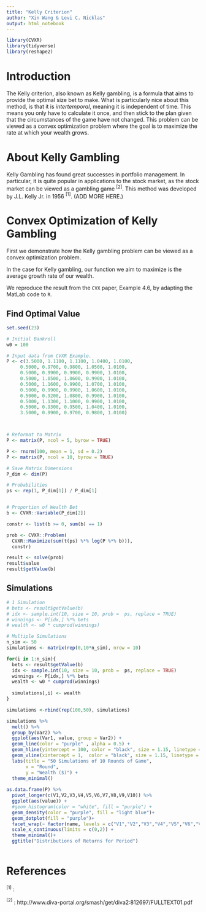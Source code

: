 ```yaml
---
title: "Kelly Criterion"
author: "Xin Wang & Levi C. Nicklas"
output: html_notebook
---
```


```r
library(CVXR)
library(tidyverse)
library(reshape2)
```

# Introduction

The Kelly criterion, also known as Kelly gambling, is a formula that aims to provide the optimal size bet to make. What is particularly nice about this method, is that it is *intertemporal*, meaning it is independent of time. This means you only have to calculate it once, and then stick to the plan given that the circumstances of the game have not changed. This problem can be viewed as a convex optimization problem where the goal is to maximize the rate at which your wealth grows.

# About Kelly Gambling

Kelly Gambling has found great successes in portfolio management. In particular, it is quite popular in applications to the stock market, as the stock market can be viewed as a gambling game $^{[2]}$. This method was developed by J.L. Kelly Jr. in 1956  $^{[1]}$. (ADD MORE HERE.)

# Convex Optimization of Kelly Gambling
First we demonstrate how the Kelly gambling problem can be viewed as a convex optimization problem. 

In the case for Kelly gambling, our function we aim to maximize is the average growth rate of our wealth. 

We reproduce the result from the `CVX` paper, Example 4.6, by adapting the MatLab code to `R`.

## Find Optimal Value

```r
set.seed(23)

# Initial Bankroll
w0 = 100

# Input data from CVXR Example.
P <- c(3.5000, 1.1100, 1.1100, 1.0400, 1.0100,
     0.5000, 0.9700, 0.9800, 1.0500, 1.0100,
     0.5000, 0.9900, 0.9900, 0.9900, 1.0100,
     0.5000, 1.0500, 1.0600, 0.9900, 1.0100,
     0.5000, 1.1600, 0.9900, 1.0700, 1.0100,
     0.5000, 0.9900, 0.9900, 1.0600, 1.0100,
     0.5000, 0.9200, 1.0800, 0.9900, 1.0100,
     0.5000, 1.1300, 1.1000, 0.9900, 1.0100,
     0.5000, 0.9300, 0.9500, 1.0400, 1.0100,
     3.5000, 0.9900, 0.9700, 0.9800, 1.0100)



# Reformat to Matrix
P <- matrix(P, ncol = 5, byrow = TRUE)

P <- rnorm(100, mean = 1, sd = 0.2)
P <- matrix(P, ncol = 10, byrow = TRUE)

# Save Matrix Dimensions
P_dim <- dim(P)

# Probabilities
ps <- rep(1, P_dim[1]) / P_dim[1]


# Proportion of Wealth Bet
b <- CVXR::Variable(P_dim[2])
```

```r
constr <- list(b >= 0, sum(b) == 1)

prob <- CVXR::Problem(
  CVXR::Maximize(sum(t(ps) %*% log(P %*% b))),
  constr)

result <- solve(prob)
result$value
result$getValue(b)
```

## Simulations

```r
# 1 Simulation
# bets <- result$getValue(b)
# idx <- sample.int(10, size = 10, prob =  ps, replace = TRUE)
# winnings <- P[idx,] %*% bets
# wealth <- w0 * cumprod(winnings)

# Multiple Simulations
n_sim <- 50
simulations <- matrix(rep(0,10*n_sim), nrow = 10)

for(i in 1:n_sim){
  bets <- result$getValue(b)
  idx <- sample.int(10, size = 10, prob =  ps, replace = TRUE)
  winnings <- P[idx,] %*% bets
  wealth <- w0 * cumprod(winnings)
  
  simulations[,i] <- wealth
}

simulations <-rbind(rep(100,50), simulations)

simulations %>% 
  melt() %>% 
  group_by(Var2) %>% 
  ggplot(aes(Var1, value, group = Var2)) +
  geom_line(color = "purple" , alpha = 0.5) +
  geom_hline(yintercept = 100, color = "black", size = 1.15, linetype = "dashed") +
  geom_vline(xintercept = 1,  color = "black", size = 1.15, linetype = "dashed")+
  labs(title = "50 Simulations of 10 Rounds of Game",
       x = "Round",
       y = "Wealth ($)") +
  theme_minimal()
  
as.data.frame(P) %>% 
  pivot_longer(c(V1,V2,V3,V4,V5,V6,V7,V8,V9,V10)) %>% 
  ggplot(aes(value)) +
  #geom_histogram(color = "white", fill = "purple") +
  geom_density(color = "purple", fill = "light blue")+
  geom_dotplot(fill = "purple")+
  facet_wrap(~ factor(name, levels = c("V1","V2","V3","V4","V5","V6","V7","V8","V9","V10") )) +
  scale_x_continuous(limits = c(0,2)) +
  theme_minimal()+
  ggtitle("Distributions of Returns for Period")



```




# References
$^{[1]}$ : 

$^{[2]}$ : http://www.diva-portal.org/smash/get/diva2:812697/FULLTEXT01.pdf 




